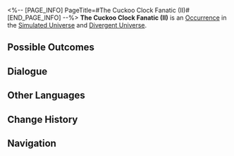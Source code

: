 <%-- [PAGE_INFO]
PageTitle=#The Cuckoo Clock Fanatic (II)#
[END_PAGE_INFO] --%>
{{Stub}}
{{Simulated Universe Event Infobox
|id            = 19601-3
|title         = 
|image         = Occurrence Twins.png
|domains_su    = Unknown
|domains_swarm = Unknown
|domains_gng   = 
|domains_du    = Unknown
|domains_und   = Unknown
|requirements  = 
|prev          = 
|next          = 
|characters    = 
|factions      = 
|order         = 055
|order_du      = 064
}}
'''The Cuckoo Clock Fanatic (II)''' is an [[Divergent Universe/Occurrence|Occurrence]] in the [[Simulated Universe]] and [[Divergent Universe]].

==Possible Outcomes==
{{Possible Outcomes
|choice_1 = Accept a cuckoo clock again.
|result_1 = Obtain 1 random cuckoo clock series Negative Curio and a 2-star Blessing.
|modes_1  = su,swarm

|choice_2 = Accept a cuckoo clock again.
|result_2 = Obtain 1 random cuckoo clock series Negative Curio(s) and 2 Blessing(s) of the Path required for the Equation.
|modes_2  = du

|choice_3 = Accept a cuckoo clock.
|result_3 = Obtain 1 random cuckoo clock series Negative Curio, and obtain 3 Component(s) currently in possession.
|modes_3  = und

|choice_4 = Return the cuckoo clock to him.
|result_4 = Discard all cuckoo clocks.
}}
<!--
==Gameplay Notes==
* 
-->
==Dialogue==
{{Dialogue Start}}
:{{tx}}
{{Dialogue End}}

==Other Languages==
{{Other Languages
|en   = The Cuckoo Clock Fanatic (II)
|zhs  = 咕咕钟狂热粉丝（其二）
|zht  = 咕咕鐘狂熱愛好者（其二）
|ja   = {{Rubi|鳩時計|はとどけい}}の{{Rubi|熱狂的|ねっきょうてき}}ファン（2）
|ko   = 뻐꾸기 시계의 광팬 (2)
|es   = El fanático del reloj de cuco II
|fr   = Collectionneur de coucous (II)
|ru   = Фанат часов с кукушкой II
|th   = แฟนคลับผู้คลั่งไคล้ Cuckoo Clock (2)
|vi   = Fan Cuồng Đồng Hồ Cúc Cu 2
|de   = Der Kuckucksuhren-Fanatiker (Teil 2)
|id   = Fanatik Jam Cuckoo (2)
|pt   = O Fanático dos Relógios Cuco (II)
}}

==Change History==
{{Change History|null}}

==Navigation==
{{Occurrence Navbox}}